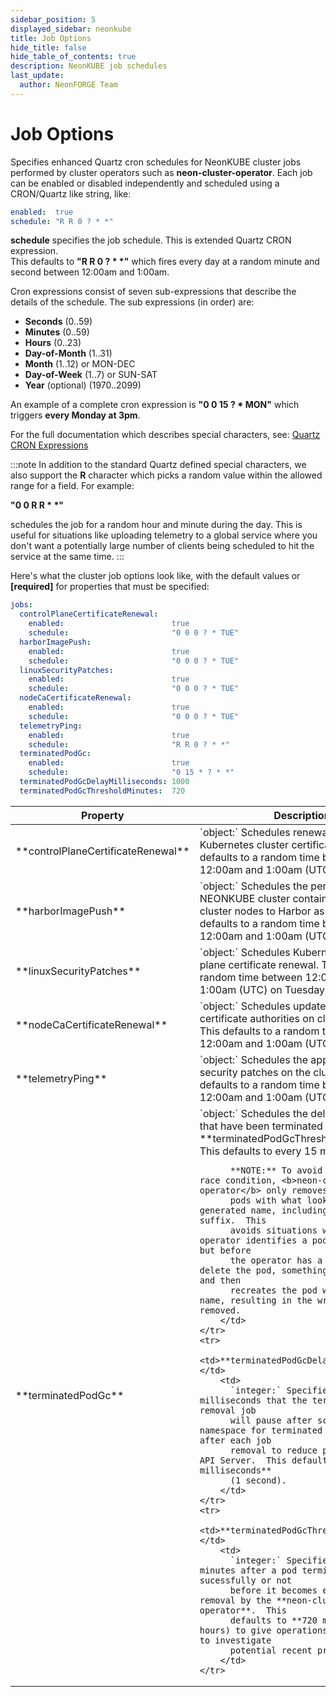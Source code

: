 ```yaml
---
sidebar_position: 5
displayed_sidebar: neonkube
title: Job Options
hide_title: false
hide_table_of_contents: true
description: NeonKUBE job schedules
last_update:
  author: NeonFORGE Team
---
```



# Job Options

Specifies enhanced Quartz cron schedules for NeonKUBE cluster jobs performed by
cluster operators such as **neon-cluster-operator**. Each job can be enabled or
disabled independently and scheduled using a CRON/Quartz like string, like:

```yaml
enabled:  true
schedule: "R R 0 ? * *"
```

**schedule** specifies the job schedule. This is extended Quartz CRON
expression.  
This defaults to **"R R 0 ? \* \*"** which fires every day at a random minute
and second between 12:00am and 1:00am.

Cron expressions consist of seven sub-expressions that describe the details of
the schedule. The sub expressions (in order) are:

- **Seconds** (0..59)
- **Minutes** (0..59)
- **Hours** (0..23)
- **Day-of-Month** (1..31)
- **Month** (1..12) or MON-DEC
- **Day-of-Week** (1..7) or SUN-SAT
- **Year** (optional) (1970..2099)

An example of a complete cron expression is **"0 0 15 ? \* MON"** which triggers
**every Monday at 3pm**.

For the full documentation which describes special characters, see:
[Quartz CRON Expressions](https://www.quartz-scheduler.net/documentation/quartz-3.x/tutorial/crontriggers.html#cron-expressions)

:::note
In addition to the standard Quartz defined special characters, we also support
the <b>R</b> character which picks a random value within the allowed range for a
field. For example:

<b>"0 0 R R * *"</b>

schedules the job for a random hour and minute during the day. This is useful
for situations like uploading telemetry to a global service where you don't want
a potentially large number of clients being scheduled to hit the service at the
same time.
:::

Here's what the cluster job options look like, with the default values or
**[required]** for properties that must be specified:

```yaml
jobs:
  controlPlaneCertificateRenewal:
    enabled:                        true
    schedule:                       "0 0 0 ? * TUE"
  harborImagePush:
    enabled:                        true
    schedule:                       "0 0 0 ? * TUE"
  linuxSecurityPatches:
    enabled:                        true
    schedule:                       "0 0 0 ? * TUE"
  nodeCaCertificateRenewal:
    enabled:                        true
    schedule:                       "0 0 0 ? * TUE"
  telemetryPing:
    enabled:                        true
    schedule:                       "R R 0 ? * *"
  terminatedPodGc:
    enabled:                        true
    schedule:                       "0 15 * ? * *"
  terminatedPodGcDelayMilliseconds: 1000
  terminatedPodGcThresholdMinutes:  720
```

<table>
    <thead>
        <th>Property</th>
        <th>Description</th>
    </thead>
    <tr>
        <td>**controlPlaneCertificateRenewal**</td>
        <td>
          `object:` Schedules renewal of the Kubernetes cluster certificate.  This defaults
          to a random time between 12:00am and 1:00am (UTC) on Tuesdays.
        </td>
    </tr>
    <tr>
        <td>**harborImagePush**</td>
        <td>
          `object:` Schedules the persisting of NEONKUBE cluster container images from
          cluster nodes to Harbor as required.  This defaults to a random time between
          12:00am and 1:00am (UTC) on Tuesdays.
        </td>
    </tr>
    <tr>
        <td>**linuxSecurityPatches**</td>
        <td>
          `object:` Schedules Kubernetes control plane certificate renewal.   This defaults
          to a random time between 12:00am and 1:00am (UTC) on Tuesdays.
        </td>
    </tr>
    <tr>
        <td>**nodeCaCertificateRenewal**</td>
        <td>
          `object:` Schedules updates of the public certificate authorities on cluster nodes.
          This defaults to a random time between 12:00am and 1:00am (UTC) on Tuesdays.
        </td>
    </tr>
    <tr>
        <td>**telemetryPing**</td>
        <td>
          `object:` Schedules the application of Linux security patches on the cluster nodes.
          This defaults to a random time between 12:00am and 1:00am (UTC) on Tuesdays.
        </td>
    </tr>
    <tr>
        <td>**terminatedPodGc**</td>
        <td>
          `object:` Schedules the deletion of pods that have been terminated for at least
          **terminatedPodGcThresholdMinutes**.  This defaults to every 15 minutes.

          **NOTE:** To avoid a potential race condition, <b>neon-cluster-operator</b> only removes
          pods with what looks like a generated name, including a unique ID suffix.  This
          avoids situations where the operator identifies a pod to be deleted but before
          the operator has a chance to delete the pod, something else deletes and then
          recreates the pod with the same name, resulting in the wrong pod being removed.
        </td>
    </tr>
    <tr>
        <td>**terminatedPodGcDelayMilliseconds**</td>
        <td>
          `integer:` Specifies the delay in milliseconds that the terminated pod removal job
          will pause after scanning a namespace for terminated jobs and also after each job
          removal to reduce pressure on the API Server.  This defaults to **1000 milliseconds**
          (1 second).
        </td>
    </tr>
    <tr>
        <td>**terminatedPodGcThresholdMinutes**</td>
        <td>
          `integer:` Specifies the number of minutes after a pod terminates sucessfully or not
          before it becomes eligible for removal by the **neon-cluster-operator**.  This
          defaults to **720 minutes** (12 hours) to give operations teams a chance to investigate
          potential recent problems.
        </td>
    </tr>
</table>
